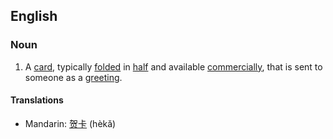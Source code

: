 ==English==
===Noun===
{{en-noun}}
#A [[card]], typically [[fold]]ed in [[half]] and available [[commercially]], that is sent to someone as a [[greeting]].
====Translations====
{{trans-top|card sent as a greeting}}
*Mandarin: [[贺卡]] (hèkǎ)
{{trans-mid}}
{{trans-bottom}}